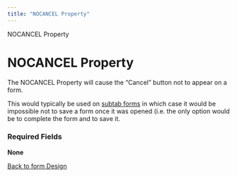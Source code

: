 ```yaml
---
title: "NOCANCEL Property"
---
```

 NOCANCEL Property  

NOCANCEL Property
=================

The NOCANCEL Property will cause the "Cancel" button not to appear on a form.

This would typically be used on [subtab forms](SUBTABS.html) in which case it would be impossible not to save a form once it was opened (i.e. the only option would be to complete the form and to save it.

### Required Fields

**None**

  
  

[Back to form Design](./designingForms.html)
